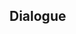 {{Genius Invokation TCG Stage
|title        = The Oceanid's Fury
|type         = Serious Showdown
|group        = Tavern Challenge
|character    = Finnick
|requirement  = 7
|introduction = "Meow." "Ah, who would've thought that the disturbed Oceanid would turn the river water this bitter..."<br />{{Color|bp|Special Rule: "Rhodeia of Loch" is immune to Frozen, Stun, and Petrification, gains Elemental Lifeform: Hydro when the battle begins, and starts with the Talent Card "Streaming Surge" equipped.}}
|objective_1  = Achieve victory
|reward_1     = Lucky Coin*1000
|lineup       = Rhodeia of Loch#45
}}

==Dialogue==
{{Transclude|Genius Invokation TCG/Stage/Finnick|The Oceanid's Fury}}